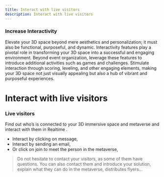```yaml
---
title: Interact with live visitors
description: Interact with live visitors
---
```


### Increase Interactivity

Elevate your 3D space beyond mere aesthetics and personalization; it must also be functional, purposeful, and dynamic. Interactivity features play a pivotal role in transforming your 3D space into a successful and engaging environment. Beyond event organization, leverage these features to introduce additional activities such as games and challenges. Stimulate interaction through scoring, leveling, and other engaging elements, making your 3D space not just visually appealing but also a hub of vibrant and purposeful experiences.

# **Interact with live visitors**

### Live visitors

Find out who’s is connected to your 3D immersive space and metaverse and interact with them in Realtime .

* Interact by clicking on message,
* Interact by sending an email,
* Or click on join to meet the person in the metaverse,

> Do not hesitate to contact your visitors, as some of them have questions. You can also contact them and introduce your solution, explain what they can do in the metaverse, distributes flyers…

